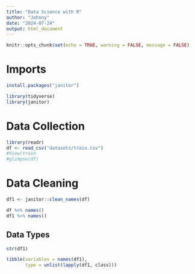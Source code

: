 ```yaml
---
title: "Data Science with R"
author: "Johnny"
date: "2024-07-24"
output: html_document
---
```


```r
knitr::opts_chunk$set(echo = TRUE, warning = FALSE, message = FALSE)
```

# Imports

```r
install.packages("janitor")
```

```r
library(tidyverse)
library(janitor)
```

# Data Collection

```r
library(readr)
df <- read_csv("datasets/train.csv")
#View(train
#glimpse(df)
```

# Data Cleaning

```r
df1 <- janitor::clean_names(df)

df %>% names()
df1 %>% names()
```

## Data Types

```r
str(df1)
```

```r
tibble(variables = names(df1),
       type = unlist(lapply(df1, class)))
```
